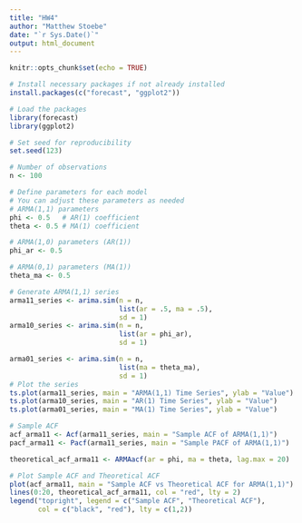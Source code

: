 ```yaml
---
title: "HW4"
author: "Matthew Stoebe"
date: "`r Sys.Date()`"
output: html_document
---
```


```r
knitr::opts_chunk$set(echo = TRUE)

# Install necessary packages if not already installed
install.packages(c("forecast", "ggplot2"))

# Load the packages
library(forecast)
library(ggplot2)

```

```r
# Set seed for reproducibility
set.seed(123)

# Number of observations
n <- 100

# Define parameters for each model
# You can adjust these parameters as needed
# ARMA(1,1) parameters
phi <- 0.5   # AR(1) coefficient
theta <- 0.5 # MA(1) coefficient

# ARMA(1,0) parameters (AR(1))
phi_ar <- 0.5

# ARMA(0,1) parameters (MA(1))
theta_ma <- 0.5

# Generate ARMA(1,1) series
arma11_series <- arima.sim(n = n, 
                           list(ar = .5, ma = .5), 
                           sd = 1)
arma10_series <- arima.sim(n = n, 
                           list(ar = phi_ar), 
                           sd = 1)

arma01_series <- arima.sim(n = n, 
                           list(ma = theta_ma), 
                           sd = 1)
# Plot the series
ts.plot(arma11_series, main = "ARMA(1,1) Time Series", ylab = "Value")
ts.plot(arma10_series, main = "AR(1) Time Series", ylab = "Value")
ts.plot(arma01_series, main = "MA(1) Time Series", ylab = "Value")


```

```r

# Sample ACF
acf_arma11 <- Acf(arma11_series, main = "Sample ACF of ARMA(1,1)")
pacf_arma11 <- Pacf(arma11_series, main = "Sample PACF of ARMA(1,1)")

theoretical_acf_arma11 <- ARMAacf(ar = phi, ma = theta, lag.max = 20)

# Plot Sample ACF and Theoretical ACF
plot(acf_arma11, main = "Sample ACF vs Theoretical ACF for ARMA(1,1)")
lines(0:20, theoretical_acf_arma11, col = "red", lty = 2)
legend("topright", legend = c("Sample ACF", "Theoretical ACF"), 
       col = c("black", "red"), lty = c(1,2))


```



